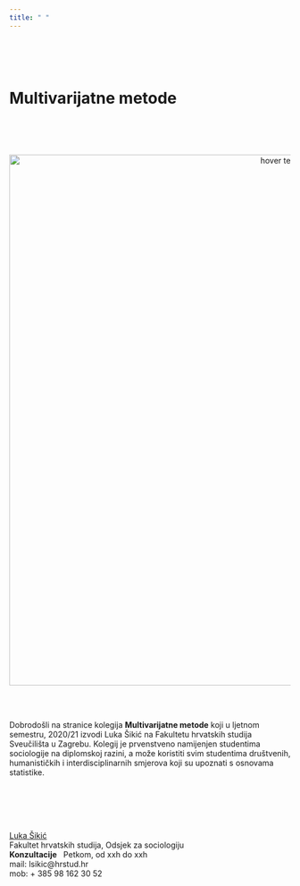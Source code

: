 ```yaml
---
title: " "
---
```



<br>
<br>
<br>


# **Multivarijatne metode**


<br>
<br>
<br>

<p align="center">
  <img src="Foto/Foto1234.jpg" width="950" title="hover text">
</p>

<br>
<br>

Dobrodošli na stranice kolegija <b>Multivarijatne metode</b> koji u ljetnom semestru, 2020/21 izvodi Luka Šikić na Fakultetu hrvatskih studija Sveučilišta u Zagrebu. Kolegij je prvenstveno namijenjen studentima sociologije na diplomskoj razini, a može koristiti svim studentima društvenih, humanističkih i interdisciplinarnih smjerova koji su upoznati s osnovama statistike.

<br>
<br>
<br>
<br>



[Luka Šikić](https://www.lukasikic.info/)</br>
Fakultet hrvatskih studija, Odsjek za sociologiju</br>
<b>Konzultacije</b>&nbsp;&nbsp;&nbsp;Petkom,&nbsp;od xxh do xxh</br>
mail: lsikic@hrstud.hr</br>
mob:  + 385 98 162 30 52</br>


